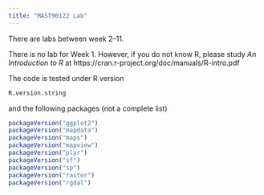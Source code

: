 ```yaml
---
title: "MAST90122 Lab"
---
```


There are labs between week 2--11. 

There is no lab for Week 1. However, if you do not know R, please study *An Introduction to R* at https://cran.r-project.org/doc/manuals/R-intro.pdf


The code is tested under R version
```r
R.version.string
```
and the following packages (not a complete list)
```r
packageVersion("ggplot2")
packageVersion("mapdata")
packageVersion("maps")
packageVersion("mapview")
packageVersion("plyr")
packageVersion("sf")
packageVersion("sp")
packageVersion("raster")
packageVersion("rgdal")
```